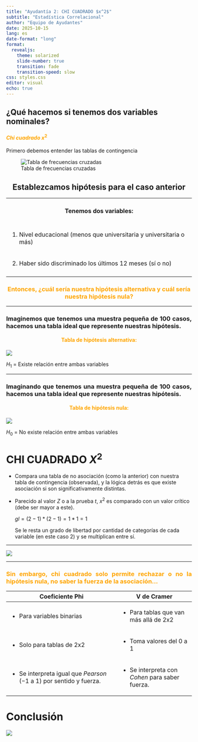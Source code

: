 ```yaml
---
title: "Ayudantía 2: CHI CUADRADO $x^2$"
subtitle: "Estadística Correlacional"
author: "Equipo de Ayudantes"
date: 2025-10-15
lang: es
date-format: "long"
format:
  revealjs:
    theme: solarized
    slide-number: true
    transition: fade
    transition-speed: slow
css: styles.css
editor: visual
echo: true
---
```


## ¿Qué hacemos si tenemos dos variables nominales?

#### $Chi$ $cuadrado$ $x^2$ {style="color: orange"}

Primero debemos entender las tablas de contingencia

![Tabla de frecuencias cruzadas](images/1.png "Tabla de frecuencias cruzadas"){style="text-align: center;" fig-align="center"}

## Establezcamos hipótesis para el caso anterior {style="text-align: center"}

+-----------------------------------------------------------------------+
| #### Tenemos dos variables: {style="text-align: center"}              |
+-----------------------------------------------------------------------+
| 1.  Nivel educacional (menos que universitaria y universitaria o más) |
+-----------------------------------------------------------------------+
| 2.  Haber sido discriminado los últimos 12 meses (sí o no)            |
+-----------------------------------------------------------------------+
|                                                                       |
+-----------------------------------------------------------------------+

### Entonces, ¿cuál sería nuestra hipótesis alternativa y cuál sería nuestra hipótesis nula? {style="color: orange; text-align: center;"}

------------------------------------------------------------------------

### Imaginemos que tenemos una muestra pequeña de 100 casos, hacemos una tabla ideal que represente nuestras hipótesis. {style="text-align: justify; text-justify: inter-word; hyphens: auto;"}

#### Tabla de hipótesis alternativa: {style="color: orange; text-align: center;"}

![](images/2.png){fig-align="center"}

$H_1$ = Existe relación entre ambas variables

------------------------------------------------------------------------

### Imaginando que tenemos una muestra pequeña de 100 casos, hacemos una tabla ideal que represente nuestras hipótesis. {style="text-align: justify; text-justify: inter-word; hyphens: auto;"}

#### Tabla de hipótesis nula: {style="color: orange; text-align: center;"}

![](images/3.png){fig-align="center"}

$H_0$ = No existe relación entre ambas variables

# CHI CUADRADO $X^2$

-   Compara una tabla de no asociación (como la anterior) con nuestra tabla de contingencia (observada), y la lógica detrás es que existe asociación si son significativamente distintas.

-   Parecido al valor $Z$ o a la prueba $t$, $x^2$ es comparado con un valor crítico (debe ser mayor a este).

    $gl = (2 - 1) * (2 - 1) = 1 * 1 = 1$

    Se le resta un grado de libertad por cantidad de categorías de cada variable (en este caso 2) y se multiplican entre sí.

------------------------------------------------------------------------

![](images/4.png){fig-align="center"}

------------------------------------------------------------------------

### Sin embargo, chi cuadrado solo permite rechazar o no la hipótesis nula, no saber la fuerza de la asociación... {style="color: orange; text-align: justify"}

+--------------------------------------------------------------------------+--------------------------------------------------+
| Coeficiente Phi                                                          | V de Cramer                                      |
+==========================================================================+==================================================+
| -   Para variables binarias                                              | -   Para tablas que van más allá de 2x2          |
+--------------------------------------------------------------------------+--------------------------------------------------+
| -   Solo para tablas de 2x2                                              | -   Toma valores del $0$ a $1$                   |
+--------------------------------------------------------------------------+--------------------------------------------------+
| -   Se interpreta igual que $Pearson$ ($-1$ a $1$) por sentido y fuerza. | -   Se interpreta con $Cohen$ para saber fuerza. |
+--------------------------------------------------------------------------+--------------------------------------------------+

# Conclusión

![](images/5.png){fig-align="center"}
